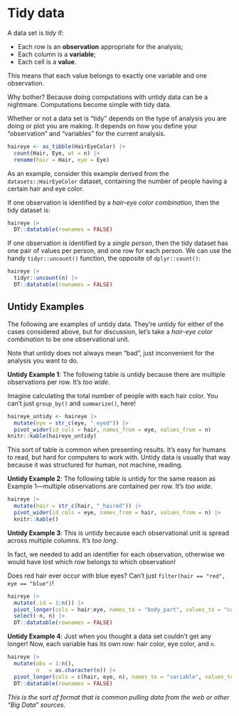 # Tidy data

A data set is _tidy_ if:

- Each row is an __observation__ appropriate for the analysis;
- Each column is a __variable__;
- Each cell is a __value__.

This means that each value belongs to exactly one variable and one observation.

Why bother? Because doing computations with untidy data can be a nightmare. 
Computations become simple with tidy data. 

Whether or not a data set is "tidy" depends on the type of analysis you are doing or plot you are making. 
It depends on how you define your "observation" and "variables" for the current analysis.

```r
haireye <- as_tibble(HairEyeColor) |> 
  count(Hair, Eye, wt = n) |> 
  rename(hair = Hair, eye = Eye)
```

As an example, consider this example derived from the `datasets::HairEyeColor` dataset, containing the number of people having a certain hair and eye color.

If one observation is identified by a _hair-eye color combination_, then the tidy dataset is:

```r
haireye |> 
  DT::datatable(rownames = FALSE)
```

If one observation is identified by a _single person_, then the tidy dataset has one pair of values per person, and one row for each person. 
We can use the handy `tidyr::uncount()` function, the opposite of `dplyr::count()`:

```r
haireye |> 
  tidyr::uncount(n) |> 
  DT::datatable(rownames = FALSE)
```


## Untidy Examples

The following are examples of untidy data. 
They're untidy for either of the cases considered above, but for discussion, let's take a _hair-eye color combination_ to be one observational unit. 

Note that untidy does not always mean "bad", just inconvenient for the analysis you want to do.

__Untidy Example 1__: 
The following table is untidy because there are multiple observations per row. 
It's _too wide_.

Imagine calculating the total number of people with each hair color. 
You can't just `group_by()` and `summarize()`, here!

```r
haireye_untidy <- haireye |> 
  mutate(eye = str_c(eye, "_eyed")) |> 
  pivot_wider(id_cols = hair, names_from = eye, values_from = n)
knitr::kable(haireye_untidy)
```

This sort of table is common when presenting results.
It's easy for humans to read, but hard for computers to work with.
Untidy data is usually that way because it was structured for human, not machine, reading.


__Untidy Example 2__: 
The following table is untidy for the same reason as Example 1—multiple observations are contained per row. 
It's _too wide_.

```r
haireye |> 
  mutate(hair = str_c(hair, "_haired")) |> 
  pivot_wider(id_cols = eye, names_from = hair, values_from = n) |> 
  knitr::kable()
```


__Untidy Example 3__: 
This is untidy because each observational unit is spread across multiple columns. 
It's _too long_. 

In fact, we needed to add an identifier for each observation, otherwise we would have lost which row belongs to which observation! 

Does red hair ever occur with blue eyes? 
Can't just `filter(hair == "red", eye == "blue")`!

```r
haireye |> 
  mutate(.id = 1:n()) |> 
  pivot_longer(cols = hair:eye, names_to = "body_part", values_to = "color") |> 
  select(-n, n) |> 
  DT::datatable(rownames = FALSE)
```


__Untidy Example 4__: 
Just when you thought a data set couldn't get any longer! 
Now, each variable has its own row: hair color, eye color, and `n`. 


```r
haireye |> 
  mutate(obs = 1:n(),
         n   = as.character(n)) |> 
  pivot_longer(cols = c(hair, eye, n), names_to = "variable", values_to = "value") |> 
  DT::datatable(rownames = FALSE)
```

_This is the sort of format that is common pulling data from the web or other "Big Data" sources._
